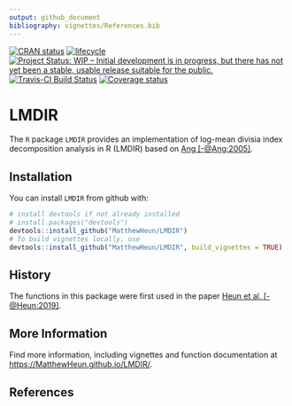 ```yaml
---
output: github_document
bibliography: vignettes/References.bib
---
```


<!-- *********** -->
<!-- Note: README.md is generated from README.Rmd.   -->
<!-- Be sure to edit README.Rmd and generate the README.md file by Cmd/Ctl-shift-K -->
<!-- *********** -->

<!-- README.md is generated from README.Rmd. Please edit README.Rmd -->

[![CRAN status](https://www.r-pkg.org/badges/version/LMDIR)](https://cran.r-project.org/package=LMDIR)
[![lifecycle](https://img.shields.io/badge/lifecycle-experimental-orange.svg)](https://www.tidyverse.org/lifecycle/#experimental)
[![Project Status: WIP – Initial development is in progress, but there has not yet been a stable, usable release suitable for the public.](https://www.repostatus.org/badges/latest/wip.svg)](https://www.repostatus.org/#wip)
[![Travis-CI Build Status](https://travis-ci.org/MatthewHeun/LMDIR.svg?branch=master)](https://travis-ci.org/MatthewHeun/LMDIR)
[![Coverage status](https://codecov.io/gh/MatthewHeun/LMDIR/branch/master/graph/badge.svg)](https://codecov.io/github/MatthewHeun/LMDIR?branch=master)


# LMDIR

The `R` package `LMDIR` provides
an implementation of log-mean divisia index decomposition analysis in R (LMDIR) based on 
[Ang [-@Ang:2005]](https://doi.org/10.1016/j.enpol.2003.10.010).


## Installation

You can install `LMDIR` from github with:

```r
# install devtools if not already installed
# install.packages("devtools")
devtools::install_github("MatthewHeun/LMDIR")
# To build vignettes locally, use
devtools::install_github("MatthewHeun/LMDIR", build_vignettes = TRUE)
```


## History

The functions in this package were first used in the paper
[Heun et al. [-@Heun:2019]](https://doi.org/10.1016/j.apenergy.2018.05.109).


## More Information

Find more information, including vignettes and function documentation at
<https://MatthewHeun.github.io/LMDIR/>.


## References
